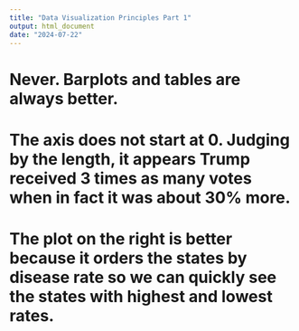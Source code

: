 ---
title: "Data Visualization Principles Part 1"
output: html_document
date: "2024-07-22"
---

# Never. Barplots and tables are always better.

# The axis does not start at 0. Judging by the length, it appears Trump received 3 times as many votes when in fact it was about 30% more.

# The plot on the right is better because it orders the states by disease rate so we can quickly see the states with highest and lowest rates.

